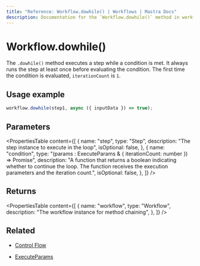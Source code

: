 ```yaml
---
title: "Reference: Workflow.dowhile() | Workflows | Mastra Docs"
description: Documentation for the `Workflow.dowhile()` method in workflows, which creates a loop that executes a step while a condition is met.
---
```


# Workflow.dowhile()

The `.dowhile()` method executes a step while a condition is met. It always runs the step at least once before evaluating the condition. The first time the condition is evaluated, `iterationCount` is `1`.

## Usage example

```typescript copy
workflow.dowhile(step1, async ({ inputData }) => true);
```

## Parameters

<PropertiesTable
  content={[
    {
      name: "step",
      type: "Step",
      description: "The step instance to execute in the loop",
      isOptional: false,
    },
    {
      name: "condition",
      type: "(params : ExecuteParams & { iterationCount: number }) => Promise<boolean>",
      description:
        "A function that returns a boolean indicating whether to continue the loop. The function receives the execution parameters and the iteration count.",
      isOptional: false,
    },
  ]}
/>

## Returns

<PropertiesTable
  content={[
    {
      name: "workflow",
      type: "Workflow",
      description: "The workflow instance for method chaining",
    },
  ]}
/>

## Related

- [Control Flow](/docs/workflows/control-flow)

- [ExecuteParams](../step#executeparams)
